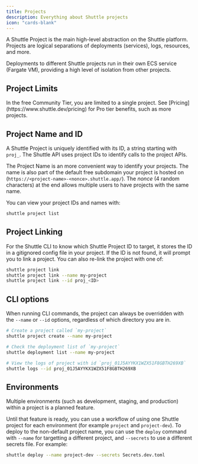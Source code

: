 ```yaml
---
title: Projects
description: Everything about Shuttle projects
icon: "cards-blank"
---
```


A Shuttle Project is the main high-level abstraction on the Shuttle platform.
Projects are logical separations of deployments (services), logs, resources, and more.

Deployments to different Shuttle projects run in their own ECS service (Fargate VM), providing a high level of isolation from other projects.

## Project Limits

<Info>
In the free Community Tier, you are limited to a single project.
See [Pricing](https://www.shuttle.dev/pricing) for Pro tier benefits, such as more projects.
</Info>

<Snippet file="project-gc.mdx" />

## Project Name and ID

A Shuttle Project is uniquely identified with its ID, a string starting with `proj_`.
The Shuttle API uses project IDs to identify calls to the project APIs.

The Project Name is an more convenient way to identify your projects.
The name is also part of the default free subdomain your project is hosted on (`https://<project-name>-<nonce>.shuttle.app/`).
The *nonce* (4 random characters) at the end allows multiple users to have projects with the same name.

You can view your project IDs and names with:

```sh
shuttle project list
```

## Project Linking

For the Shuttle CLI to know which Shuttle Project ID to target, it stores the ID in a gitignored config file in your project.
If the ID is not found, it will prompt you to link a project.
You can also re-link the project with one of:

```sh
shuttle project link
shuttle project link --name my-project
shuttle project link --id proj_<ID>
```

## CLI options

When running CLI commands, the project can always be overridden with the `--name` or `--id` options, regardless of which directory you are in.

```bash
# Create a project called `my-project`
shuttle project create --name my-project

# Check the deployment list of `my-project`
shuttle deployment list --name my-project

# View the logs of project with id `proj_01J5AYYKX1WZX51F8GBTH269XB`
shuttle logs --id proj_01J5AYYKX1WZX51F8GBTH269XB
```

## Environments

Multiple environments (such as development, staging, and production) within a project is a planned feature.

Until that feature is ready, you can use a workflow of using one Shuttle project for each environment (for example `project` and `project-dev`).
To deploy to the non-default project name, you can use the `deploy` command with `--name` for targetting a different project, and `--secrets` to use a different secrets file. For example:

```sh
shuttle deploy --name project-dev --secrets Secrets.dev.toml
```
